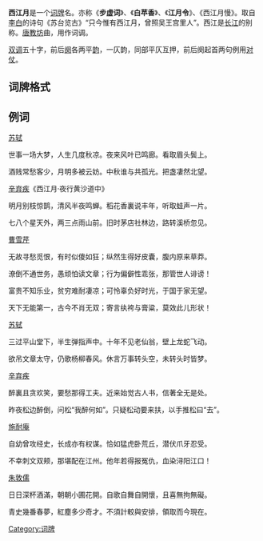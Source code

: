 '''西江月'''是一个[[词牌|词牌]]名。亦称《'''步虚词'''》、《'''白苹香'''》、《'''江月令'''》、《西江月慢》。取自[[李白|李白]]的诗句《苏台览古》“只今惟有西江月，曾照吴王宫里人”。西江是[[长江|长江]]的别称。[[唐|唐]][[教坊|教坊]]曲，用作词调。

[[双调|双调]]五十字，前后[[阕|阕]]各两平[[韵|韵]]，一仄韵，同部平仄互押，前后阕起首两句例用[[对仗|对仗]]。

== 词牌格式 ==
{{平仄|
[仄]仄[平]平[仄]仄，[平]平[仄]仄平平。[平]平[仄]仄仄平平，[仄]仄[平]平[仄]仄。

[仄]仄[平]平[仄]仄，[平]平[仄]仄平平。[平]平[仄]仄仄平平，[仄]仄[平]平[仄]仄。}}

== 例词 ==
[[苏轼|苏轼]]

世事一场大梦，人生几度秋凉。夜来风叶已鸣廊。看取眉头鬓上。

酒贱常愁客少，月明多被云妨。中秋谁与共孤光。把盏凄然北望。

[[辛弃疾|辛弃疾]]《西江月·夜行黄沙道中》

明月别枝惊鹊，清风半夜鸣蝉。稻花香裏说丰年，听取蛙声一片。

七八个星天外，两三点雨山前。旧时茅店社林边，路转溪桥忽见。

[[曹雪芹|曹雪芹]]

无故寻愁觅恨，有时似傻如狂；纵然生得好皮囊，腹内原来草莽。

潦倒不通世务，愚顽怕读文章；行为偏僻性乖张，那管世人诽谤！

富贵不知乐业，贫穷难耐凄凉；可怜辜负好时光，于国于家无望。

天下无能第一，古今不肖无双；寄言纨袴与膏粱，莫效此儿形状！

[[苏轼|苏轼]] 

三过平山堂下，半生弹指声中。十年不见老仙翁，壁上龙蛇飞动。 　　

欲吊文章太守，仍歌杨柳春风。休言万事转头空，未转头时皆梦。

[[辛弃疾|辛弃疾]]

醉裏且贪欢笑，要愁那得工夫。近来始觉古人书，信著全无是处。

昨夜松边醉倒，问松“我醉何如”。只疑松动要来扶，以手推松曰“去”。

[[施耐庵|施耐庵]]

自幼曾攻经史，长成亦有权谋。恰如猛虎卧荒丘，潜伏爪牙忍受。

不幸刺文双颊，那堪配在江州。他年若得报冤仇，血染浔阳江口！

[[朱敦儒|朱敦儒]]

日日深杯酒滿，朝朝小圃花開。自歌自舞自開懷，且喜無拘無礙。

青史幾番春夢，紅塵多少奇才。不須計較與安排，領取而今現在。

{{wikisource}}

{{詞牌}}
[[Category:词牌|Category:词牌]]